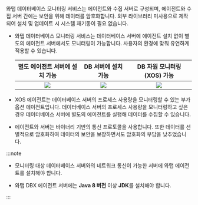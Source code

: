와탭 데이터베이스 모니터링 서비스는 에이전트와 수집 서버로 구성되며, 에이전트와 수집 서버 간에는 보안을 위해 데이터를 암호화합니다. 외부 라이브러리 미사용으로 제작되어 설치 및 업데이트 시 시스템 재기동이 필요 없습니다.

* 와탭 데이터베이스 모니터링 서비스는 데이터베이스 서버에 에이전트 설치 없이 별도의 에이전트 서버에서도 모니터링이 가능합니다. 사용자의 환경에 맞춰 유연하게 적용할 수 있습니다.

  <div class='db-agent'>

  | 별도 에이전트 서버에 설치 가능 | DB 서버에 설치 가능 | DB 자원 모니터링(XOS) 가능 |
  | :--: | :--: | :--: |
  | ![](/img/dbx-install-agent-on-agent-server.png) | ![](/img/dbx-install-agent-on-db-server.png) | ![](/img/xos-agent.png) |

  </div>

* XOS 에이전트는 데이터베이스 서버의 프로세스 사용량을 모니터링할 수 있는 부가 옵션 에이전트입니다. 데이터베이스 서버의 프로세스 사용량을 모니터링하고 싶은 경우 데이터베이스 서버에 별도의 에이전트를 실행해 데이터를 수집할 수 있습니다.

* 에이전트와 서버는 바이너리 기반의 통신 프로토콜을 사용합니다. 또한 데이터를 선별적으로 암호화하여 데이터의 보안을 보장하면서도 암호화의 부담을 낮추었습니다.

:::note

* 모니터링 대상 데이터베이스 서버와의 네트워크 통신이 가능한 서버에 와탭 에이전트를 설치해야 합니다.

* 와탭 DBX 에이전트 서버에는 **Java 8 버전** 이상 **JDK**를 설치해야 합니다.

:::